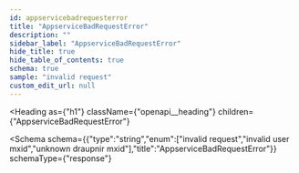 ```yaml
---
id: appservicebadrequesterror
title: "AppserviceBadRequestError"
description: ""
sidebar_label: "AppserviceBadRequestError"
hide_title: true
hide_table_of_contents: true
schema: true
sample: "invalid request"
custom_edit_url: null
---
```



<Heading
  as={"h1"}
  className={"openapi__heading"}
  children={"AppserviceBadRequestError"}
>
</Heading>





<Schema
  schema={{"type":"string","enum":["invalid request","invalid user mxid","unknown draupnir mxid"],"title":"AppserviceBadRequestError"}}
  schemaType={"response"}
>

</Schema>
